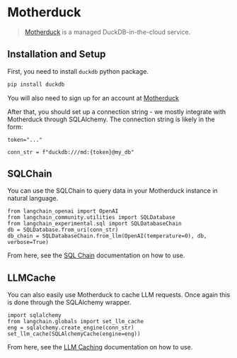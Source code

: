 # Motherduck

>[Motherduck](https://motherduck.com/) is a managed DuckDB-in-the-cloud service.

## Installation and Setup

First, you need to install `duckdb` python package.

```bash
pip install duckdb
```

You will also need to sign up for an account at [Motherduck](https://motherduck.com/)

After that, you should set up a connection string - we mostly integrate with Motherduck through SQLAlchemy.
The connection string is likely in the form:

```
token="..."

conn_str = f"duckdb:///md:{token}@my_db"
```

## SQLChain

You can use the SQLChain to query data in your Motherduck instance in natural language.

```
from langchain_openai import OpenAI
from langchain_community.utilities import SQLDatabase
from langchain_experimental.sql import SQLDatabaseChain
db = SQLDatabase.from_uri(conn_str)
db_chain = SQLDatabaseChain.from_llm(OpenAI(temperature=0), db, verbose=True)
```

From here, see the [SQL Chain](/docs/use_cases/tabular/sqlite) documentation on how to use.


## LLMCache

You can also easily use Motherduck to cache LLM requests.
Once again this is done through the SQLAlchemy wrapper.

```
import sqlalchemy
from langchain.globals import set_llm_cache
eng = sqlalchemy.create_engine(conn_str)
set_llm_cache(SQLAlchemyCache(engine=eng))
```

From here, see the [LLM Caching](/docs/integrations/llms/llm_caching) documentation on how to use.


